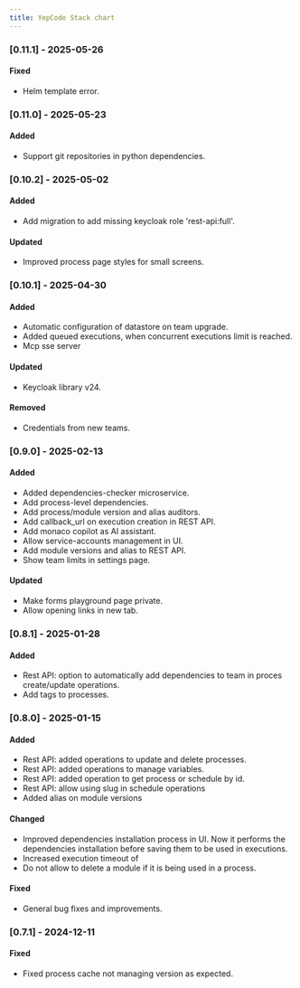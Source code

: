 ```yaml
---
title: YepCode Stack chart
---
```


### [0.11.1] - 2025-05-26

#### Fixed
 - Helm template error.


### [0.11.0] - 2025-05-23

#### Added
 - Support git repositories in python dependencies.


### [0.10.2] - 2025-05-02

#### Added
 - Add migration to add missing keycloak role 'rest-api:full'.

#### Updated
 - Improved process page styles for small screens.


### [0.10.1] - 2025-04-30

#### Added
 - Automatic configuration of datastore on team upgrade.
 - Added queued executions, when concurrent executions limit is reached.
 - Mcp sse server

#### Updated
 - Keycloak library v24.

#### Removed
 - Credentials from new teams.


### [0.9.0] - 2025-02-13

#### Added
- Added dependencies-checker microservice.
- Add process-level dependencies.
- Add process/module version and alias auditors.
- Add callback_url on execution creation in REST API.
- Add monaco copilot as AI assistant.
- Allow service-accounts management in UI.
- Add module versions and alias to REST API.
- Show team limits in settings page.

#### Updated
- Make forms playground page private.
- Allow opening links in new tab.


### [0.8.1] - 2025-01-28

#### Added
- Rest API: option to automatically add dependencies to team in proces create/update operations.
- Add tags to processes.


### [0.8.0] - 2025-01-15

#### Added
- Rest API: added operations to update and delete processes.
- Rest API: added operations to manage variables.
- Rest API: added operation to get process or schedule by id.
- Rest API: allow using slug in schedule operations
- Added alias on module versions

#### Changed
- Improved dependencies installation process in UI. Now it performs the dependencies installation before saving them to be used in executions.
- Increased execution timeout of
- Do not allow to delete a module if it is being used in a process.

#### Fixed
- General bug fixes and improvements.


### [0.7.1] - 2024-12-11

#### Fixed
- Fixed process cache not managing version as expected.
